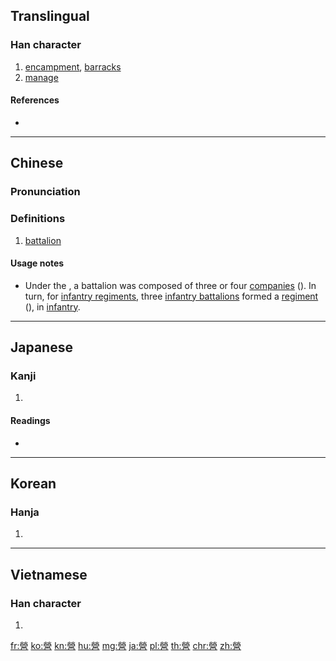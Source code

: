 {{also|営|营}}
==Translingual==
{{Han simplified forms|營|営|营}}

===Han character===
{{Han char|rn=86|rad=火|as=13|sn=17|four=99606|canj=FFBRR|ids=⿱𤇾呂}}

# [[encampment]], [[barracks]]
# [[manage]]

====References====
* {{Han ref|kx=0684.170|dkj=19457|dj=1096.120|hdz=32237.050|uh=71DF}}

----

==Chinese==
{{zh-forms|s=营}}

===Pronunciation===
{{zh-pron
|m=yíng
|c=jing4
|mc=y
|oc=y
|ma=
|cat=n,v
}}

===Definitions===
{{zh-hanzi}}

# {{context|military|lang=zh}} [[battalion]]

====Usage notes====
* {{sense|military}} Under the {{w|National Revolutionary Army}}, a battalion was composed of three or four [[companies]] ({{zh-l|連}}). In turn, for [[infantry regiment]]s, three [[infantry battalion]]s formed a [[regiment]] ({{zh-l|團}}), in [[infantry]].

----

==Japanese==

===Kanji===
{{ja-kanji|grade=|rs=火13|style=ky|shin=営}}

# {{defn|lang=ja|sort=火13}}

====Readings====
* {{ja-readings|on=[[えい]] (ei)|kun=[[いとなむ]] (itonamu)}}

----

==Korean==

===Hanja===
{{ko-hanja|hangeul=[[영]], [[형]]|eumhun=|rv=yeong, hyeong|mr=yŏng, hyŏng|y=yeng, hyeng}}

# {{defn|lang=ko|sort=火13}}

----

==Vietnamese==

===Han character===
{{vi-hantu|[[doanh]], [[dinh]]|rs=火13}}

# {{defn|lang=vi|sort=火13}}

[[fr:營]]
[[ko:營]]
[[kn:營]]
[[hu:營]]
[[mg:營]]
[[ja:營]]
[[pl:營]]
[[th:營]]
[[chr:營]]
[[zh:營]]